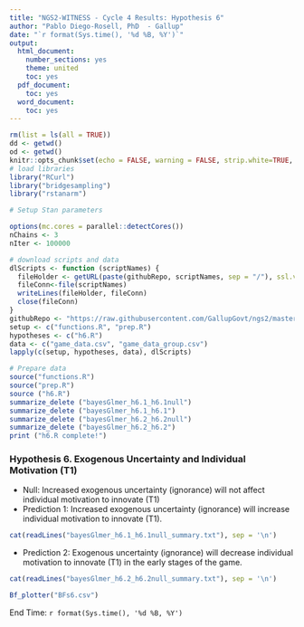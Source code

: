---
title: "NGS2-WITNESS - Cycle 4 Results: Hypothesis 6"
author: "Pablo Diego-Rosell, PhD  - Gallup"
date: "`r format(Sys.time(), '%d %B, %Y')`"
output:
  html_document:
    number_sections: yes
    theme: united
    toc: yes
  pdf_document:
    toc: yes
  word_document:
    toc: yes
---

```{r setup, include=FALSE}
rm(list = ls(all = TRUE))
dd <- getwd()
od <- getwd()
knitr::opts_chunk$set(echo = FALSE, warning = FALSE, strip.white=TRUE, tidy=TRUE)
# load libraries
library("RCurl")
library("bridgesampling")
library("rstanarm")

# Setup Stan parameters

options(mc.cores = parallel::detectCores())
nChains <- 3
nIter <- 100000

# download scripts and data
dlScripts <- function (scriptNames) {
  fileHolder <- getURL(paste(githubRepo, scriptNames, sep = "/"), ssl.verifypeer = FALSE)
  fileConn<-file(scriptNames)
  writeLines(fileHolder, fileConn)
  close(fileConn)
}
githubRepo <- "https://raw.githubusercontent.com/GallupGovt/ngs2/master/cycle4/Boomtown/Analysis"
setup <- c("functions.R", "prep.R")
hypotheses <- c("h6.R")
data <- c("game_data.csv", "game_data_group.csv")
lapply(c(setup, hypotheses, data), dlScripts)

# Prepare data
source("functions.R")
source("prep.R")
source ("h6.R")
summarize_delete ("bayesGlmer_h6.1_h6.1null")
summarize_delete ("bayesGlmer_h6.1_h6.1")
summarize_delete ("bayesGlmer_h6.2_h6.2null")
summarize_delete ("bayesGlmer_h6.2_h6.2")
print ("h6.R complete!")
```
### Hypothesis 6. Exogenous Uncertainty and Individual Motivation (T1)

- Null: Increased exogenous uncertainty (ignorance) will not affect individual motivation to innovate (T1)
- Prediction 1: Increased exogenous uncertainty (ignorance) will increase individual motivation to innovate (T1).
```{r}
cat(readLines("bayesGlmer_h6.1_h6.1null_summary.txt"), sep = '\n')
```
- Prediction 2: Exogenous uncertainty (ignorance) will decrease individual motivation to innovate (T1) in the early stages of the game.
```{r}
cat(readLines("bayesGlmer_h6.2_h6.2null_summary.txt"), sep = '\n')
```
```{r, fig.hold='hold', out.width = "50%"}
Bf_plotter("BFs6.csv")
```

End Time: `r format(Sys.time(), '%d %B, %Y')`

<br />
<br />
<br />
